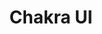 ---
img: 'https://raw.githubusercontent.com/yousef-romany/mdx/main11/Images/one.jpg'
title: 'Chakra UI'
description: 'Chakra UI is an award-winning component library that provides the building blocks needed to create an accessible app with speed ⚡️.'
links: [[<AiFillGithub />, "GitHub", "/"], [<TbWorld />,"WebSite", "/"]]
numbers: [["DOWNLOADS", "2M/mo"],["GITHUB STARS","33.1K"]]
---